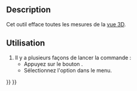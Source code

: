 <languages/>

{{Docnav/fr
|
|
|[[Path_Workbench/fr|Atelier Part]]
|IconL=
|IconR=
|IconC=Workbench_Part.svg
}}

{{VeryImportantMessage|Cette commande est obsolète, elle ne sera pas disponible dans la {{VersionPlus/fr|1.0}}.<br>Utiliser [[Image:Std_Measure.svg|24px]] [[Std_Measure/fr|Std Mesurer]] à la place.}}

{{GuiCommand/fr
|Name=Part Measure Clear All
|Name/fr=Part Tout effacer
|MenuLocation=Mesure → Tout effacer
|Workbenches=[[Part_Workbench/fr|Part]]
}}

== Description ==

Cet outil efface toutes les mesures de la [[3D_view/fr|vue 3D]].

<span id="Usage"></span>
== Utilisation ==

# Il y a plusieurs façons de lancer la commande :
#* Appuyez sur le bouton {{Button|[[Image:Part_Measure_Clear_All.svg|16px]] [[Part_Measure_Clear_All/fr|Tout effacer]]}}.
#* Sélectionnez l'option {{MenuCommand|Mesure → [[Image:Part_Measure_Clear_All.svg|16px]] Tout effacer }} dans le menu.


{{Docnav/fr
|
|
|[[Path_Workbench/fr|Atelier Part]]
|IconL=
|IconR=
|IconC=Workbench_Part.svg
}}

{{Part Tools navi{{#translation:}}}}
{{Userdocnavi{{#translation:}}}}